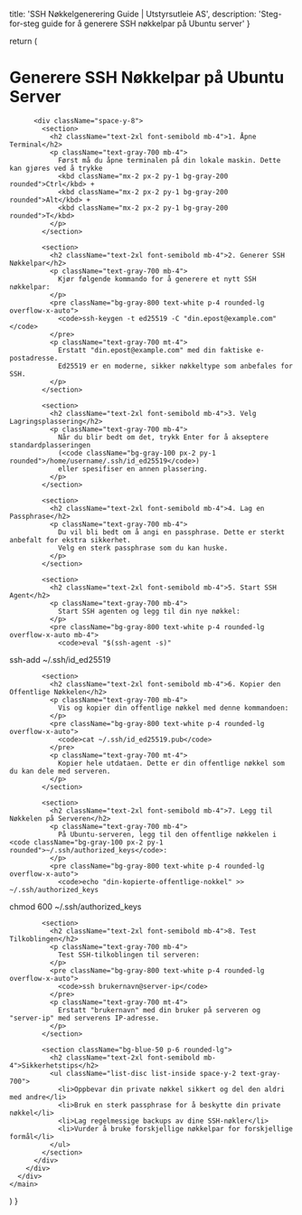 
  title: 'SSH Nøkkelgenerering Guide | Utstyrsutleie AS',
  description: 'Steg-for-steg guide for å generere SSH nøkkelpar på Ubuntu server'
}

  return (
    <main className="min-h-screen py-20 bg-gray-50">
      <div className="container mx-auto px-4">
        <div className="max-w-3xl mx-auto">
          <h1 className="text-4xl font-bold mb-8">Generere SSH Nøkkelpar på Ubuntu Server</h1>
          
          <div className="space-y-8">
            <section>
              <h2 className="text-2xl font-semibold mb-4">1. Åpne Terminal</h2>
              <p className="text-gray-700 mb-4">
                Først må du åpne terminalen på din lokale maskin. Dette kan gjøres ved å trykke
                <kbd className="mx-2 px-2 py-1 bg-gray-200 rounded">Ctrl</kbd> + 
                <kbd className="mx-2 px-2 py-1 bg-gray-200 rounded">Alt</kbd> + 
                <kbd className="mx-2 px-2 py-1 bg-gray-200 rounded">T</kbd>
              </p>
            </section>

            <section>
              <h2 className="text-2xl font-semibold mb-4">2. Generer SSH Nøkkelpar</h2>
              <p className="text-gray-700 mb-4">
                Kjør følgende kommando for å generere et nytt SSH nøkkelpar:
              </p>
              <pre className="bg-gray-800 text-white p-4 rounded-lg overflow-x-auto">
                <code>ssh-keygen -t ed25519 -C "din.epost@example.com"</code>
              </pre>
              <p className="text-gray-700 mt-4">
                Erstatt "din.epost@example.com" med din faktiske e-postadresse.
                Ed25519 er en moderne, sikker nøkkeltype som anbefales for SSH.
              </p>
            </section>

            <section>
              <h2 className="text-2xl font-semibold mb-4">3. Velg Lagringsplassering</h2>
              <p className="text-gray-700 mb-4">
                Når du blir bedt om det, trykk Enter for å akseptere standardplasseringen
                (<code className="bg-gray-100 px-2 py-1 rounded">/home/username/.ssh/id_ed25519</code>)
                eller spesifiser en annen plassering.
              </p>
            </section>

            <section>
              <h2 className="text-2xl font-semibold mb-4">4. Lag en Passphrase</h2>
              <p className="text-gray-700 mb-4">
                Du vil bli bedt om å angi en passphrase. Dette er sterkt anbefalt for ekstra sikkerhet.
                Velg en sterk passphrase som du kan huske.
              </p>
            </section>

            <section>
              <h2 className="text-2xl font-semibold mb-4">5. Start SSH Agent</h2>
              <p className="text-gray-700 mb-4">
                Start SSH agenten og legg til din nye nøkkel:
              </p>
              <pre className="bg-gray-800 text-white p-4 rounded-lg overflow-x-auto mb-4">
                <code>eval "$(ssh-agent -s)"
ssh-add ~/.ssh/id_ed25519</code>
              </pre>
            </section>

            <section>
              <h2 className="text-2xl font-semibold mb-4">6. Kopier den Offentlige Nøkkelen</h2>
              <p className="text-gray-700 mb-4">
                Vis og kopier din offentlige nøkkel med denne kommandoen:
              </p>
              <pre className="bg-gray-800 text-white p-4 rounded-lg overflow-x-auto">
                <code>cat ~/.ssh/id_ed25519.pub</code>
              </pre>
              <p className="text-gray-700 mt-4">
                Kopier hele utdataen. Dette er din offentlige nøkkel som du kan dele med serveren.
              </p>
            </section>

            <section>
              <h2 className="text-2xl font-semibold mb-4">7. Legg til Nøkkelen på Serveren</h2>
              <p className="text-gray-700 mb-4">
                På Ubuntu-serveren, legg til den offentlige nøkkelen i <code className="bg-gray-100 px-2 py-1 rounded">~/.ssh/authorized_keys</code>:
              </p>
              <pre className="bg-gray-800 text-white p-4 rounded-lg overflow-x-auto">
                <code>echo "din-kopierte-offentlige-nokkel" >> ~/.ssh/authorized_keys
chmod 600 ~/.ssh/authorized_keys</code>
              </pre>
            </section>

            <section>
              <h2 className="text-2xl font-semibold mb-4">8. Test Tilkoblingen</h2>
              <p className="text-gray-700 mb-4">
                Test SSH-tilkoblingen til serveren:
              </p>
              <pre className="bg-gray-800 text-white p-4 rounded-lg overflow-x-auto">
                <code>ssh brukernavn@server-ip</code>
              </pre>
              <p className="text-gray-700 mt-4">
                Erstatt "brukernavn" med din bruker på serveren og "server-ip" med serverens IP-adresse.
              </p>
            </section>

            <section className="bg-blue-50 p-6 rounded-lg">
              <h2 className="text-2xl font-semibold mb-4">Sikkerhetstips</h2>
              <ul className="list-disc list-inside space-y-2 text-gray-700">
                <li>Oppbevar din private nøkkel sikkert og del den aldri med andre</li>
                <li>Bruk en sterk passphrase for å beskytte din private nøkkel</li>
                <li>Lag regelmessige backups av dine SSH-nøkler</li>
                <li>Vurder å bruke forskjellige nøkkelpar for forskjellige formål</li>
              </ul>
            </section>
          </div>
        </div>
      </div>
    </main>
  )
}